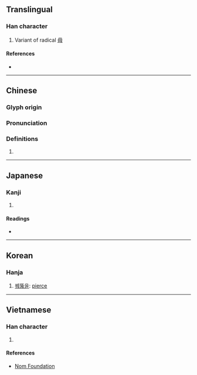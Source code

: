 {{character info/new}}
==Translingual==

===Han character===
{{Han char|rn=80|rad=毋|as=00|sn=4|four=77750|canj=WJ}}

# Variant of radical [[毋]]

====References====
* {{Han ref|kx=0588.240|dkj=16722|dj=0980.300|hdz=42380.020|uh=6BCC|ud=27596|bh=C960|bd=51552}}

----

==Chinese==
{{zh-forms}}

===Glyph origin===
{{Han etym}}

===Pronunciation===
{{zh-pron
|m=guàn
|c=gun3,kwun3
|mc=y
|oc=y
|ma=
|cat=v,adv,n
}}

===Definitions===
{{zh-hanzi}}

# {{rfdef|lang=zh}}

----

==Japanese==

===Kanji===
{{ja-kanji|grade=|rs=毋00}}

# {{defn|lang=ja|sort=毋00}}

====Readings====
* {{ja-readings|on=[[かん]] (kan)|kun=[[つらぬく]] (tsuranuku)}}

----

==Korean==

===Hanja===
{{ko-hanja|hangeul=관|eumhun=|rv=gwan|mr=kwan|y=kwan}}

# [[꿰뚫을]]: [[pierce]]

----

==Vietnamese==

===Han character===
{{vi-readings|rs=毋00| hanviet = vô}}

# {{defn|lang=vi|sort=毋00}}

====References====
* [http://nomfoundation.org/common/nom_details.php?codepoint=6bcc Nom Foundation]